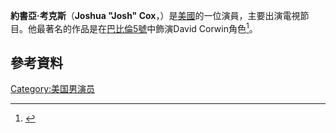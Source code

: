 {{Infobox person
|image =  <!-- only free-content images are allowed for depicting living people. Non-free and "fair use" images, e.g. promo photos, CD/DVD covers, posters, screen captures, etc., will be deleted - see [[WP:NONFREE|WP:NONFREE]] --> |
|imagesize = 150px |
| birth_date = {{Birth date and age|1965|08|09}}
| birth_place = 美國Rancho San Diego
|occupation = 演員
| spouse        = {{marriage|Wendy Braun Cox|2007|}}
| children = Blake Cox (b. 2008)<br>Decklan Cox (b. 2011)
}}
'''約書亞·考克斯'''（'''Joshua "Josh" Cox'''，{{bd|1965年|8月9日}}）是[[美國|美國]]的一位演員，主要出演電視節目。他最著名的作品是在[[巴比倫5號|巴比倫5號]]中飾演David Corwin角色<ref>{{cite web
|url = http://www.nurseweek.com/news/Features/05-04/Coxx.asp
|title = Inside Strong Medicine
|last = Childers
|first = Linda
|work = Nurseweek
|date = 2005-04-25
|accessdate = 2013-02-08
|deadurl = yes
|archiveurl = https://web.archive.org/web/20120717074931/http://www.nurseweek.com/news/Features/05-04/Coxx.asp
|archivedate = 2012-07-17
}}</ref>。
==參考資料==
{{reflist}}
[[Category:美国男演员|Category:美国男演员]]